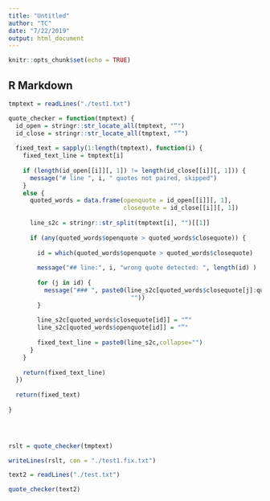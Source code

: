 ```yaml
---
title: "Untitled"
author: "TC"
date: "7/22/2019"
output: html_document
---
```


```r
knitr::opts_chunk$set(echo = TRUE)
```

## R Markdown


```r
tmptext = readLines("./test1.txt")
```


```r

quote_checker = function(tmptext) {
  id_open = stringr::str_locate_all(tmptext, "“")
  id_close = stringr::str_locate_all(tmptext, "”")
  
  fixed_text = sapply(1:length(tmptext), function(i) {
    fixed_text_line = tmptext[i]
    
    if (length(id_open[[i]][, 1]) != length(id_close[[i]][, 1])) {
      message("# line ", i, " quotes not paired, skipped")
    }
    else {
      quoted_words = data.frame(openquote = id_open[[i]][, 1],
                                closequote = id_close[[i]][, 1])
      
      line_s2c = stringr::str_split(tmptext[i], "")[[1]]
      
      if (any(quoted_words$openquote > quoted_words$closequote)) {
        
        id = which(quoted_words$openquote > quoted_words$closequote)
        
        message("## line:", i, "wrong quote detected: ", length(id) )
        
        for (j in id) {
          message("### ", paste0(line_s2c[quoted_words$closequote[j]:quoted_words$openquote[j]], collapse =
                                  ""))
        }
        
        line_s2c[quoted_words$closequote[id]] = "“"
        line_s2c[quoted_words$openquote[id]] = "”"
        
        fixed_text_line = paste0(line_s2c,collapse="")
      }
    }
    
    return(fixed_text_line)
  })
  
  return(fixed_text)
  
}

  



```

```r
rslt = quote_checker(tmptext)

writeLines(rslt, con = "./test1.fix.txt")
```

```r
text2 = readLines("./test.txt")


```


```r
quote_checker(text2)
```

